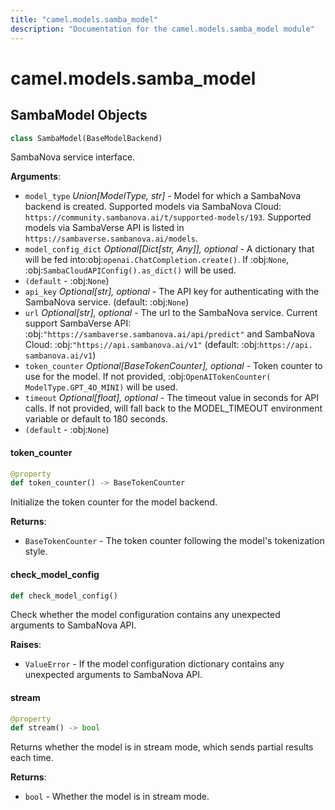```yaml
---
title: "camel.models.samba_model"
description: "Documentation for the camel.models.samba_model module"
---
```


<a id="camel.models.samba_model"></a>

# camel.models.samba\_model

<a id="camel.models.samba_model.SambaModel"></a>

## SambaModel Objects

```python
class SambaModel(BaseModelBackend)
```

SambaNova service interface.

**Arguments**:

- `model_type` _Union[ModelType, str]_ - Model for which a SambaNova backend
  is created. Supported models via SambaNova Cloud:
  `https://community.sambanova.ai/t/supported-models/193`.
  Supported models via SambaVerse API is listed in
  `https://sambaverse.sambanova.ai/models`.
- `model_config_dict` _Optional[Dict[str, Any]], optional_ - A dictionary
  that will be fed into:obj:`openai.ChatCompletion.create()`. If
  :obj:`None`, :obj:`SambaCloudAPIConfig().as_dict()` will be used.
- `(default` - :obj:`None`)
- `api_key` _Optional[str], optional_ - The API key for authenticating
  with the SambaNova service. (default: :obj:`None`)
- `url` _Optional[str], optional_ - The url to the SambaNova service.
  Current support SambaVerse API:
  :obj:`"https://sambaverse.sambanova.ai/api/predict"` and
  SambaNova Cloud:
  :obj:`"https://api.sambanova.ai/v1"` (default: :obj:`https://api.
  sambanova.ai/v1`)
- `token_counter` _Optional[BaseTokenCounter], optional_ - Token counter to
  use for the model. If not provided, :obj:`OpenAITokenCounter(
  ModelType.GPT_4O_MINI)` will be used.
- `timeout` _Optional[float], optional_ - The timeout value in seconds for
  API calls. If not provided, will fall back to the MODEL_TIMEOUT
  environment variable or default to 180 seconds.
- `(default` - :obj:`None`)

<a id="camel.models.samba_model.SambaModel.token_counter"></a>

#### token\_counter

```python
@property
def token_counter() -> BaseTokenCounter
```

Initialize the token counter for the model backend.

**Returns**:

- `BaseTokenCounter` - The token counter following the model's
  tokenization style.

<a id="camel.models.samba_model.SambaModel.check_model_config"></a>

#### check\_model\_config

```python
def check_model_config()
```

Check whether the model configuration contains any
unexpected arguments to SambaNova API.

**Raises**:

- `ValueError` - If the model configuration dictionary contains any
  unexpected arguments to SambaNova API.

<a id="camel.models.samba_model.SambaModel.stream"></a>

#### stream

```python
@property
def stream() -> bool
```

Returns whether the model is in stream mode, which sends partial
results each time.

**Returns**:

- `bool` - Whether the model is in stream mode.

